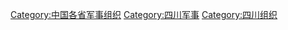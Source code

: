 [[Category:中国各省军事组织|Category:中国各省军事组织]]
[[Category:四川军事|Category:四川军事]]
[[Category:四川组织|Category:四川组织]]